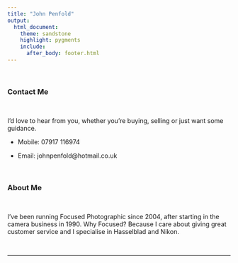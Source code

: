 ```yaml
---
title: "John Penfold"
output:
  html_document:
    theme: sandstone
    highlight: pygments
    include:
      after_body: footer.html
---
```


<p>&nbsp;</p>

### Contact Me

<p>&nbsp;</p>

I'd love to hear from you, whether you're buying, selling or just want some guidance.

  * Mobile: 07917 116974
  
  * Email: johnpenfold@hotmail.co.uk 

<p>&nbsp;</p>

### About Me

<p>&nbsp;</p>

I've been running Focused Photographic since 2004, after starting in the camera business in 1990. Why Focused? Because I care about giving great customer service and I specialise in Hasselblad and Nikon.

<p>&nbsp;</p>

---